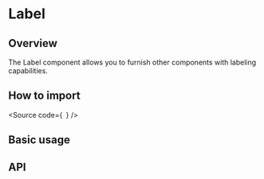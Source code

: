 

<Meta of={Stories} />

# Label

## Overview

The Label component allows you to furnish other components with labeling capabilities.

## How to import

<Source
  code={`
`}
/>

## Basic usage

<Canvas of={Stories.Base} />

## API

<ArgTypes of={Stories} />
